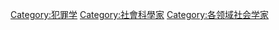 {{Catmore|犯罪學家}}

[[Category:犯罪学|Category:犯罪学]]
[[Category:社會科學家|Category:社會科學家]]
[[Category:各领域社会学家|Category:各领域社会学家]]